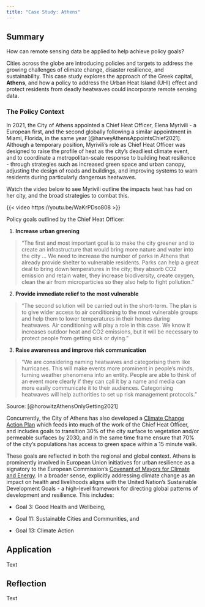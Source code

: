 ```yaml
---
title: "Case Study: Athens"
---
```


## Summary

How can remote sensing data be applied to help achieve policy goals?

Cities across the globe are introducing policies and targets to address the growing challenges of climate change, disaster resilience, and sustainability. This case study explores the approach of the Greek capital, **Athens**, and how a policy to address the Urban Heat Island (UHI) effect and protect residents from deadly heatwaves could incorporate remote sensing data.

### The Policy Context

In 2021, the City of Athens appointed a Chief Heat Officer, Elena Myrivili - a European first, and the second globally following a similar appointment in Miami, Florida, in the same year [@harveyAthensAppointsChief2021]. Although a temporary position, Myrivili's role as Chief Heat Officer was designed to raise the profile of heat as the city's deadliest climate event, and to coordinate a metropolitan-scale response to building heat resilience - through strategies such as increased green space and urban canopy, adjusting the design of roads and buildings, and improving systems to warn residents during particularly dangerous heatwaves.

Watch the video below to see Myrivili outline the impacts heat has had on her city, and the broad strategies to combat this.

{{< video https://youtu.be/WaKrPDso808 >}}

Policy goals outlined by the Chief Heat Officer:

1.  **Increase urban greening**

> "The first and most important goal is to make the city greener and to create an infrastructure that would bring more nature and water into the city ... We need to increase the number of parks in Athens that already provide shelter to vulnerable residents. Parks can help a great deal to bring down temperatures in the city; they absorb CO2 emission and retain water, they increase biodiversity, create oxygen, clean the air from microparticles so they also help to fight pollution."

2.  **Provide immediate relief to the most vulnerable**

> "The second solution will be carried out in the short-term. The plan is to give wider access to air conditioning to the most vulnerable groups and help them to lower temperatures in their homes during heatwaves. Air conditioning will play a role in this case. We know it increases outdoor heat and CO2 emissions, but it will be necessary to protect people from getting sick or dying."

3.  **Raise awareness and improve risk communication**

> "We are considering naming heatwaves and categorising them like hurricanes. This will make events more prominent in people's minds, turning weather phenomena into an entity. People are able to think of an event more clearly if they can call it by a name and media can more easily communicate it to their audiences. Categorising heatwaves will help authorities to set up risk management protocols."

Source: [@horowitzAthensOnlyGetting2021]

Concurrently, the City of Athens has also developed a [Climate Change Action Plan](https://www.cityofathens.gr/poio-einai-to-schedio-drasis-tis-athinas/ "Note: this page is in Greek") which feeds into much of the work of the Chief Heat Officer, and includes goals to transition 30% of the city surface to vegetation and/or permeable surfaces by 2030, and in the same time frame ensure that 70% of the city's populations has access to green space within a 15 minute walk.

These goals are reflected in both the regional and global context. Athens is prominently involved in European Union initiatives for urban resilience as a signatory to the European Commission's [Covenant of Mayors for Climate and Energy](https://eu-mayors.ec.europa.eu/en/home). In a broader sense, explicitly addressing climate change as an impact on health and livelihoods aligns with the United Nation's Sustainable Development Goals - a high-level framework for directing global patterns of development and resilience. This includes:

-   Goal 3: Good Health and Wellbeing,

-   Goal 11: Sustainable Cities and Communities, and

-   Goal 13: Climate Action

## Application

Text

## Reflection

Text
